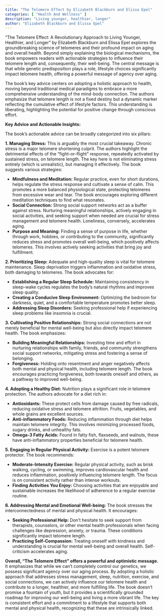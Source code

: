 ```yaml
---
title: "The Telomere Effect by Elizabeth Blackburn and Elissa Epel"
categories: [ "Health And Wellness" ]
description: "Living younger, healthier, longer"
author: "Elizabeth Blackburn and Elissa Epel"
---
```

"The Telomere Effect: A Revolutionary Approach to Living Younger, Healthier, and Longer" by Elizabeth Blackburn and Elissa Epel explores the groundbreaking science of telomeres and their profound impact on aging and overall health.  Beyond simply explaining the biological mechanisms, the book empowers readers with actionable strategies to influence their telomere length and, consequently, their well-being.  The central message is that while genetic predisposition plays a role, lifestyle choices significantly impact telomere health, offering a powerful message of agency over aging.

The book's key advice centers on adopting a holistic approach to health, moving beyond traditional medical paradigms to embrace a more comprehensive understanding of the mind-body connection. The authors emphasize that telomere length is not a fixed destiny but a dynamic marker reflecting the cumulative effect of lifestyle factors.  This understanding is liberating, highlighting the potential for positive change through conscious effort.

**Key Advice and Actionable Insights:**

The book's actionable advice can be broadly categorized into six pillars:

**1. Managing Stress:**  This is arguably the most crucial takeaway. Chronic stress is a major telomere shortening culprit. The authors highlight the detrimental effects of the "fight-or-flight" response, repeatedly activated by sustained stress, on telomere length.  The key here is not eliminating stress entirely (which is unrealistic), but managing it effectively.  The book suggests various strategies:

* **Mindfulness and Meditation:**  Regular practice, even for short durations, helps regulate the stress response and cultivate a sense of calm.  This promotes a more balanced physiological state, protecting telomeres from excessive wear and tear.  The book encourages exploring different meditation techniques to find what resonates.
* **Social Connection:**  Strong social support networks act as a buffer against stress.  Nurturing meaningful relationships, actively engaging in social activities, and seeking support when needed are crucial for stress management and telomere health.  Loneliness, conversely, accelerates aging.
* **Purpose and Meaning:** Finding a sense of purpose in life, whether through work, hobbies, or contributing to the community, significantly reduces stress and promotes overall well-being, which positively affects telomeres.  This involves actively seeking activities that bring joy and fulfillment.

**2.  Prioritizing Sleep:** Adequate and high-quality sleep is vital for telomere maintenance.  Sleep deprivation triggers inflammation and oxidative stress, both damaging to telomeres.  The book advocates for:

* **Establishing a Regular Sleep Schedule:**  Maintaining consistency in sleep-wake cycles regulates the body's natural rhythms and improves sleep quality.
* **Creating a Conducive Sleep Environment:**  Optimizing the bedroom for darkness, quiet, and a comfortable temperature promotes better sleep.
* **Addressing Sleep Disorders:**  Seeking professional help if experiencing sleep problems like insomnia is crucial.

**3.  Cultivating Positive Relationships:**  Strong social connections are not merely beneficial for mental well-being but also directly impact telomere health.  The book emphasizes:

* **Building Meaningful Relationships:**  Investing time and effort in nurturing relationships with family, friends, and community strengthens social support networks, mitigating stress and fostering a sense of belonging.
* **Forgiveness:** Holding onto resentment and anger negatively affects both mental and physical health, including telomere length.  The book encourages practicing forgiveness, both towards oneself and others, as a pathway to improved well-being.

**4.  Adopting a Healthy Diet:**  Nutrition plays a significant role in telomere protection.  The authors advocate for a diet rich in:

* **Antioxidants:**  These protect cells from damage caused by free radicals, reducing oxidative stress and telomere attrition.  Fruits, vegetables, and whole grains are excellent sources.
* **Anti-inflammatory Foods:**  Reducing inflammation through diet helps maintain telomere integrity.  This involves minimizing processed foods, sugary drinks, and unhealthy fats.
* **Omega-3 Fatty Acids:**  Found in fatty fish, flaxseeds, and walnuts, these have anti-inflammatory properties beneficial for telomere health.


**5.  Engaging in Regular Physical Activity:**  Exercise is a potent telomere protector.  The book recommends:

* **Moderate-Intensity Exercise:**  Regular physical activity, such as brisk walking, cycling, or swimming, improves cardiovascular health and reduces inflammation, positively influencing telomere length.  The focus is on consistent activity rather than intense workouts.
* **Finding Activities You Enjoy:**  Choosing activities that are enjoyable and sustainable increases the likelihood of adherence to a regular exercise routine.

**6.  Addressing Mental and Emotional Well-being:**  The book stresses the interconnectedness of mental and physical health.  It encourages:

* **Seeking Professional Help:**  Don't hesitate to seek support from therapists, counselors, or other mental health professionals when facing challenges like depression, anxiety, or trauma.  These conditions significantly impact telomere length.
* **Practicing Self-Compassion:**  Treating oneself with kindness and understanding is crucial for mental well-being and overall health.  Self-criticism accelerates aging.


**Overall, "The Telomere Effect" offers a powerful and optimistic message.**  It emphasizes that while we can't completely control our genetics, we possess significant agency over our aging process. By adopting a holistic approach that addresses stress management, sleep, nutrition, exercise, and social connections, we can actively influence our telomere health and contribute to a longer, healthier, and more fulfilling life.  The book doesn't promise a fountain of youth, but it provides a scientifically grounded roadmap for improving our well-being and living a more vibrant life. The key is consistent effort and a commitment to a lifestyle that supports both mental and physical health, recognizing that these are intrinsically linked.

